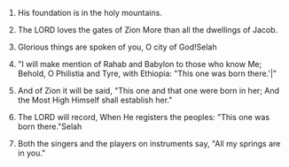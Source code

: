 
1. His foundation is in the holy mountains.

2. The LORD loves the gates of Zion More than all the dwellings of Jacob.

3. Glorious things are spoken of you, O city of God!Selah

4. "I will make mention of Rahab and Babylon to those who know Me; Behold, O Philistia and Tyre, with Ethiopia: "This one was born there.'|"

5. And of Zion it will be said, "This one and that one were born in her; And the Most High Himself shall establish her."

6. The LORD will record, When He registers the peoples: "This one was born there."Selah

7. Both the singers and the players on instruments say, "All my springs are in you."


